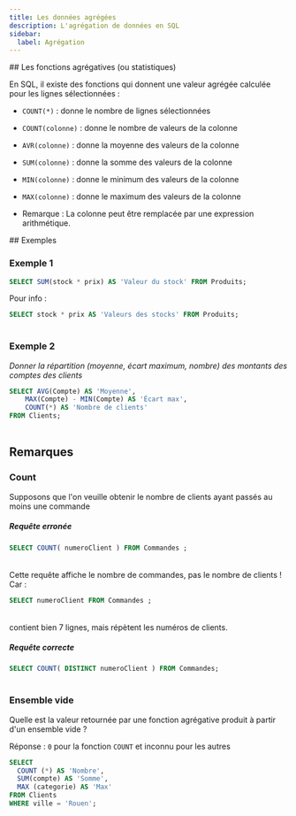 ```yaml
---
title: Les données agrégées
description: L'agrégation de données en SQL
sidebar:
  label: Agrégation
---
```



<Slide>
## Les fonctions agrégatives (ou statistiques)

En SQL, il existe des fonctions qui donnent une valeur agrégée calculée pour les lignes sélectionnées :

 * `COUNT(*)` : donne le nombre de lignes sélectionnées
 * `COUNT(colonne)` : donne le nombre de valeurs de la colonne
 * `AVR(colonne)` : donne la moyenne des valeurs de la colonne
 * `SUM(colonne)` : donne la somme des valeurs de la colonne
 * `MIN(colonne)` : donne le minimum des valeurs de la colonne
 * `MAX(colonne)` : donne le maximum des valeurs de la colonne

* Remarque : La colonne peut être remplacée par une expression arithmétique.

</Slide>
## Exemples
<Slide>

### Exemple 1

```sql
SELECT SUM(stock * prix) AS 'Valeur du stock' FROM Produits;
```

<Table
 sqliteDB="public/sample/ecommerce/ecommerce-fr-erd-v2.sqlite"
 title="Produits"
 query="
SELECT SUM(stock * prix) AS 'Valeur du stock' FROM Produits;
"
/>

Pour info : 
```sql
SELECT stock * prix AS 'Valeurs des stocks' FROM Produits;
```

<Table
 sqliteDB="public/sample/ecommerce/ecommerce-fr-erd-v2.sqlite"
 title="Produits"
 query="
SELECT stock * prix AS 'Valeurs des stocks' FROM Produits;
"
/>

</Slide>
<Slide>

### Exemple 2

_Donner la répartition (moyenne, écart maximum, nombre) des montants des comptes des clients_

```sql
SELECT AVG(Compte) AS 'Moyenne', 
    MAX(Compte) - MIN(Compte) AS 'Écart max', 
    COUNT(*) AS 'Nombre de clients'
FROM Clients;
```

<Table
 sqliteDB="public/sample/ecommerce/ecommerce-fr-erd-v2.sqlite"
 title="Clients"
 query="
SELECT AVG(Compte) AS 'Moyenne', 
    MAX(Compte) - MIN(Compte) AS 'Écart max', 
    COUNT(*) AS 'Nombre de clients'
FROM Clients;
"
/>

</Slide>

## Remarques

<Slide title="Remarques">

### Count

Supposons que l'on veuille obtenir le nombre de clients ayant passés au moins une commande

##### Requête **erronée**

```sql
SELECT COUNT( numeroClient ) FROM Commandes ;
```

<Table
 sqliteDB="public/sample/ecommerce/ecommerce-fr-erd-v2.sqlite"
 title="Produits"
 query="
SELECT COUNT( numeroClient ) FROM Commandes ;
"
/>

Cette requête affiche le nombre de commandes, pas le nombre de clients ! Car : 

```sql
SELECT numeroClient FROM Commandes ;
```

<Table
 sqliteDB="public/sample/ecommerce/ecommerce-fr-erd-v2.sqlite"
 title="Produits"
 query="
SELECT numeroClient FROM Commandes ;
"
/>

contient bien 7 lignes, mais répètent les numéros de clients.

##### Requête **correcte**

```sql
SELECT COUNT( DISTINCT numeroClient ) FROM Commandes;
```

<Table
 sqliteDB="public/sample/ecommerce/ecommerce-fr-erd-v2.sqlite"
 title="Produits"
 query="
SELECT COUNT( DISTINCT numeroClient ) FROM Commandes;
"
/>

</Slide>
<Slide>

### Ensemble vide

Quelle est la valeur retournée par une fonction agrégative produit à partir d'un ensemble vide ?

Réponse : `0` pour la fonction `COUNT` et inconnu pour les autres

```sql
SELECT 
  COUNT (*) AS 'Nombre', 
  SUM(compte) AS 'Somme', 
  MAX (categorie) AS 'Max' 
FROM Clients 
WHERE ville = 'Rouen';
```

<Table
 sqliteDB="public/sample/ecommerce/ecommerce-fr-erd-v2.sqlite"
 title="Produits"
 query="
SELECT COUNT (*) AS 'Nombre', 	SUM(compte) AS 'Somme', MAX (categorie) AS 'Max' 
FROM Clients
WHERE ville = 'Rouen';
"
/>


</Slide>
